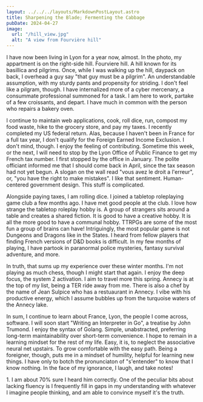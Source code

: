 ```yaml
---
layout: ../../../layouts/MarkdownPostLayout.astro
title: Sharpening the Blade; Fermenting the Cabbage
pubDate: 2024-04-27
image:
  url: "/hill_view.jpg"
  alt: "A view from Fourvière hill"
---
```



I have now been living in Lyon for a year now, almost. In the photo, my appartment is on the right-side hill. Fourviere hill. A hill known for its basillica and <TabLink url="https://www.gallicagrapher.com/?terms=Fourvi%C3%A8re&cursor=0&context_year=1896&month=5">pilgrims</TabLink>. Once, while I was walking up the hill, daypack on back, I overhead a guy say "that guy must be a pilgrim"<Footnote index={1} tag="pilgrim" />. An understandable assumption, with my sturdy pants and propensity for striding. I don't feel like a pilgram, though. I have internalized more of a cyber mercenary, a consummate professional summoned for a task. I am here to work, partake of a few croissants, and depart. I have much in common with the person who repairs a bakery oven.

I continue to maintain web applications, cook, roll dice, run, compost my food waste, hike to the grocery store, and pay my taxes. I recently completed my US federal return. Alas, because I haven't been in France for a full tax year, I don't qualify for the <TabLink url="https://www.irs.gov/individuals/international-taxpayers/foreign-earned-income-exclusion">Foreign Earned Income Exclusion</TabLink>. I don't mind, though. I enjoy the feeling of contributing. Sometime this week, or the next, I will need to stop by the Lyon Office of Public Finance to get my French tax number. I first stopped by the office in January. The polite officiant informed me that I should come back in April, since the tax season had not yet begun. A slogan on the wall read "vous avez le droit a l'erreur", or, "you have the right to make mistakes". I like that sentiment. Human-centered government design. This stuff is complicated.

Alongside paying taxes, I am rolling dice. I joined a tabletop roleplaying game club a few months ago. I have met good people at the club. I love how strange the tabletop roleplay hobby is. A group of strangers sits around a table and creates a shared fiction. It is good to have a creative hobby. It is all the more good to have a communal hobby. TTRPGs are some of the most fun a group of brains can have! Intriguingly, the most popular game is not Dungeons and Dragons like in the States. I heard from fellow players that finding French versions of D&D books is difficult. In my few months of playing, I have partook in paranormal police mysteries, fantasy survival adventure, and more.

In truth, that sums up my experience over these winter months. I'm not playing as much chess, though I might start that again. I enjoy the deep focus, the system 2 activation. I aim to travel more this spring. Annecy is at the top of my list, being a TER ride away from me. There is also a chef by the name of Jean Sulpice who has a restuaurant in Annecy. I vibe with his productive energy, which I assume bubbles up from the turquoise waters of the Annecy lake.

In sum, I continue to learn about France, Lyon, the people I come across, software. I will soon start "Writing an Interpreter in Go", a treatise by John Trumond. I enjoy the syntax of Golang. Simple, unabstracted, preferring long-term maintainability over short-term convenience. I hope to remain in a learning mindset for the rest of my life. Easy, it is, to neglect the associative neural net upstairs. To grow comfortable with the easy path. Being a foreigner, though, puts me in a mindset of humility, helpful for learning new things. I have only to botch the pronunciaton of "s'entender" to know that I know nothing. In the face of my ignorance, I laugh, and take notes!

<FootnoteSection>
  <FootnoteText tag="pilgrim">
    1. I am about 70% sure I heard him correctly. One of the peculiar bits about
    lacking fluency is I frequently fill in gaps in my understanding with
    whatever I imagine people thinking, and am able to convince myself it's the
    truth.
  </FootnoteText>
</FootnoteSection>
